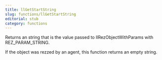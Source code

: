 ```yaml
---
title: llGetStartString
slug: functions/llGetStartString
editorial: stub
category: functions
---
```


<LSLFunction
	name="llGetStartString"
	returnType="string"
/>

Returns an string that is the value passed to llRezObjectWithParams with REZ_PARAM_STRING.

If the object was rezzed by an agent, this function returns an empty string.
